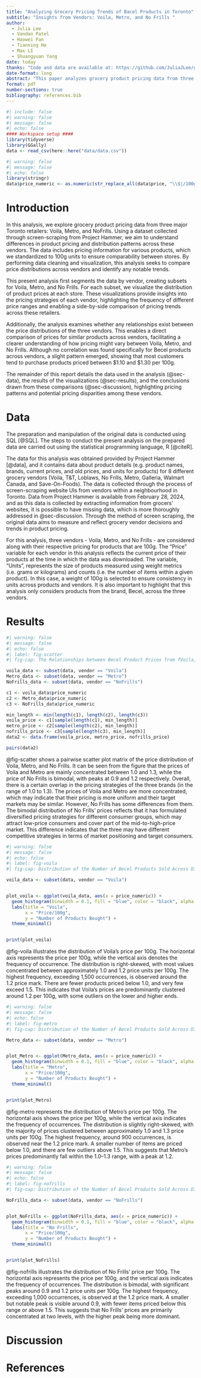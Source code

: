```yaml
---
title: "Analyzing Grocery Pricing Trends of Bacel Products in Toronto"
subtitle: "Insights from Vendors: Voila, Metro, and No Frills "
author: 
  - Julia Lee
  - Vandan Patel
  - Haowei Fan
  - Tianning He
  - Max LI
  - Shuangyuan Yang
date: today
thanks: "Code and data are available at: https://github.com/JuliaJLee/grocery_vendor_analysis"
date-format: long
abstract: "This paper analyzes grocery product pricing data from three Toronto vendors (Voila, Metro, and No Frills) using data collected through screen-scraping from Project Hammer. Prices were standardized to 100g units to ensure comparability across vendors. The findings show that there is no correlation between the vendors and the Becel products that are sold. However, a slight pattern is seen that most customers buy products that are in between the range $1.1 and $1.3 per. 100g. "
format: pdf
number-sections: true
bibliography: references.bib
---
```


```r
#| include: false
#| warning: false
#| message: false
#| echo: false
#### Workspace setup ####
library(tidyverse)
library(GGally)
data <- read_csv(here::here("data/data.csv"))
```

```r
#| warning: false
#| message: false
#| echo: false
library(stringr)
data$price_numeric <- as.numeric(str_replace_all(data$price, "\\$|/100g", ""))
```

# Introduction

In this analysis, we explore grocery product pricing data from three major Toronto retailers: Voila, Metro, and NoFrills. Using a dataset collected through screen-scraping from Project Hammer, we aim to understand differences in product pricing and distribution patterns across these vendors. The data includes pricing information for various products, which we standardized to 100g units to ensure comparability between stores. By performing data cleaning and visualization, this analysis seeks to compare price distributions across vendors and identify any notable trends.

This present analysis first segments the data by vendor, creating subsets for Voila, Metro, and No Frills. For each subset, we visualize the distribution of product prices at each store. These visualizations provide insights into the pricing strategies of each vendor, highlighting the frequency of different price ranges and enabling a side-by-side comparison of pricing trends across these retailers.

Additionally, the analysis examines whether any relationships exist between the price distributions of the three vendors. This enables a direct comparison of prices for similar products across vendors, facilitating a clearer understanding of how pricing might vary between Voila, Metro, and No Frills. Although no correlation was found specifically for Becel products across vendors, a slight pattern emerged, showing that most customers tend to purchase products priced between $1.10 and $1.30 per 100g.

The remainder of this report details the data used in the analysis (@sec-data), the results of the visualizations (@sec-results), and the conclusions drawn from these comparisons (@sec-discussion), highlighting pricing patterns and potential pricing disparities among these vendors.


# Data {#sec-data}

The preparation and manipulation of the original data is conducted using SQL [@SQL]. The steps to conduct the present analysis on the prepared data are carried out using the statistical programming language, R [@citeR].

The data for this analysis was obtained provided by Project Hammer [@data], and it contains data about product details (e.g. product names, brands, current prices, and old prices, and units for products) for 8 different grocery vendors (Voila, T&T, Loblaws, No Frills, Metro, Galleria, Walmart Canada, and Save-On-Foods). The data is collected through the process of screen-scraping website UIs from vendors within a neighbourhood in Toronto. Data from Project Hammer is available from February 28, 2024, and as this data is collected by extracting information from grocers' websites, it is possible to have missing data, which is more thoroughly addressed in @sec-discussion. Through the method of screen scraping, the original data aims to measure and reflect grocery vendor decisions and trends in product pricing. 

For this analysis, three vendors - Voila, Metro, and No Frills - are considered along with their respective pricing for products that are 100g. The "Price" variable for each vendor in this analysis reflects the current price of their products at the time in which the data was downloaded. The variable, "Units", represents the size of products measured using weight metrics (i.e. grams or kilograms) and counts (i.e. the number of items within a given product). In this case, a weight of 100g is selected to ensure consistency in units across products and vendors. It is also important to highlight that this analysis only considers products from the brand, Becel, across the three vendors.

# Results {#sec-results}

```r
#| warning: false
#| message: false
#| echo: false
#| label: fig-scatter
#| fig-cap: The Relationships between Becel Product Prices from fVoila, Metro, and No Frills

voila_data <- subset(data, vendor == "Voila")
Metro_data <- subset(data, vendor == "Metro")
NoFrills_data <- subset(data, vendor == "NoFrills")

c1 <- voila_data$price_numeric
c2 <- Metro_data$price_numeric
c3 <- NoFrills_data$price_numeric

min_length <- min(length(c1), length(c2), length(c3))
voila_price <- c1[sample(length(c1), min_length)]
metro_price <- c2[sample(length(c2), min_length)]
nofrills_price <- c3[sample(length(c3), min_length)]
data2 <- data.frame(voila_price, metro_price, nofrills_price)

pairs(data2)
```
\newpage

@fig-scatter shows a pairwise scatter plot matrix of the price distribution of Voila, Metro, and No Frills. It can be seen from the figure that the prices of Voila and Metro are mainly concentrated between 1.0 and 1.3, while the price of No Frills is bimodal, with peaks at 0.9 and 1.2 respectively. Overall, there is a certain overlap in the pricing strategies of the three brands (in the range of 1.0 to 1.3). The prices of Voila and Metro are more concentrated, which may indicate that their pricing is more uniform and their target markets may be similar. However, No Frills has some differences from them. The bimodal distribution of No Frills' prices reflects that it has formulated diversified pricing strategies for different consumer groups, which may attract low-price consumers and cover part of the mid-to-high-price market. This difference indicates that the three may have different competitive strategies in terms of market positioning and target consumers.

\newpage

```r
#| warning: false
#| message: false
#| echo: false
#| label: fig-voila
#| fig-cap: Distribution of the Number of Becel Products Sold Across Different Prices from Voila

voila_data <- subset(data, vendor == "Voila")


plot_voila <- ggplot(voila_data, aes(x = price_numeric)) +
  geom_histogram(binwidth = 0.1, fill = "blue", color = "black", alpha = 0.7) +
  labs(title = "Voila",
       x = "Price/100g",
       y = "Number of Products Bought") +
  theme_minimal()


print(plot_voila)
```
@fig-voila illustrates the distribution of Voila’s price per 100g. The horizontal axis represents the price per 100g, while the vertical axis denotes the frequency of occurrence. The distribution is right-skewed, with most values concentrated between approximately 1.0 and 1.2 price units per 100g. The highest frequency, exceeding 1,500 occurrences, is observed around the 1.2 price mark. There are fewer products priced below 1.0, and very few exceed 1.5. This indicates that Voila’s prices are predominantly clustered around 1.2 per 100g, with some outliers on the lower and higher ends.

\newpage

```r
#| warning: false
#| message: false
#| echo: false
#| label: fig-metro
#| fig-cap: Distribution of the Number of Becel Products Sold Across Different Prices from Metro

Metro_data <- subset(data, vendor == "Metro")


plot_Metro <- ggplot(Metro_data, aes(x = price_numeric)) +
  geom_histogram(binwidth = 0.1, fill = "blue", color = "black", alpha = 0.7) +
  labs(title = "Metro",
       x = "Price/100g",
       y = "Number of Products Bought") +
  theme_minimal()


print(plot_Metro)
```
@fig-metro represents the distribution of Metro’s price per 100g. The horizontal axis shows the price per 100g, while the vertical axis indicates the frequency of occurrences. The distribution is slightly right-skewed, with the majority of prices clustered between approximately 1.0 and 1.3 price units per 100g. The highest frequency, around 900 occurrences, is observed near the 1.2 price mark. A smaller number of items are priced below 1.0, and there are few outliers above 1.5. This suggests that Metro’s prices predominantly fall within the 1.0–1.3 range, with a peak at 1.2.

\newpage

```r
#| warning: false
#| message: false
#| echo: false
#| label: fig-nofrills
#| fig-cap: Distribution of the Number of Becel Products Sold Across Different Prices from No Frills

NoFrills_data <- subset(data, vendor == "NoFrills")


plot_NoFrills <- ggplot(NoFrills_data, aes(x = price_numeric)) +
  geom_histogram(binwidth = 0.1, fill = "blue", color = "black", alpha = 0.7) +
  labs(title = "No Frills",
       x = "Price/100g",
       y = "Number of Products Bought") +
  theme_minimal()


print(plot_NoFrills)
```

@fig-nofrills illustrates the distribution of No Frills’ price per 100g. The horizontal axis represents the price per 100g, and the vertical axis indicates the frequency of occurrences. The distribution is bimodal, with significant peaks around 0.9 and 1.2 price units per 100g. The highest frequency, exceeding 1,000 occurrences, is observed at the 1.2 price mark. A smaller but notable peak is visible around 0.9, with fewer items priced below this range or above 1.5. This suggests that No Frills’ prices are primarily concentrated at two levels, with the higher peak being more dominant.


# Discussion {#sec-discussion}



\newpage

# References